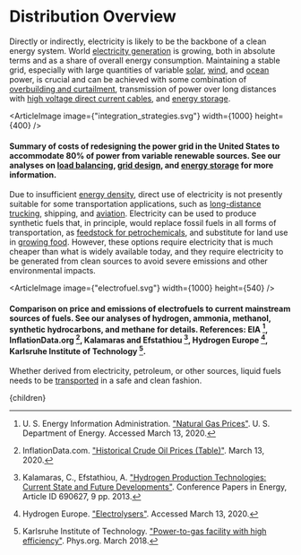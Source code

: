 


# Distribution Overview

Directly or indirectly, electricity is likely to be the backbone of a clean energy system. World [electricity generation](/energy/energy_distribution/grid_overview) is growing, both in absolute terms and as a share of overall energy consumption. Maintaining a stable grid, especially with large quantities of variable [solar](/energy/energy_production/solar), [wind](/energy/energy_production/wind), and [ocean](/energy/energy_production/mhk) power, is crucial and can be achieved with some combination of [overbuilding and curtailment](/energy/energy_distribution/load_balancing), transmission of power over long distances with [high voltage direct current cables](/energy/energy_distribution/grid_design), and [energy storage](/energy/energy_distribution/grid_storage).

<ArticleImage image={"integration_strategies.svg"} width={1000} height={400} />
#### Summary of costs of redesigning the power grid in the United States to accommodate 80% of power from variable renewable sources. See our analyses on [load balancing](/energy/energy_distribution/load_balancing), [grid design](/energy/energy_distribution/grid_design), and [energy storage](/energy/energy_distribution/grid_storage) for more information.

Due to insufficient [energy density](/energy/energy_distribution/transpo_fuels), direct use of electricity is not presently suitable for some transportation applications, such as [long-distance trucking](/energy/transport/transpo_freight), shipping, and [aviation](/energy/transport/transpo_ghg). Electricity can be used to produce synthetic fuels that, in principle, would replace fossil fuels in all forms of transportation, as [feedstock for petrochemicals](/energy/industry/chemicals_energy), and substitute for land use in [growing food](/energy/industry/ag_summary). However, these options require electricity that is much cheaper than what is widely available today, and they require electricity to be generated from clean sources to avoid severe emissions and other environmental impacts.

<ArticleImage image={"electrofuel.svg"} width={1000} height={540} />
#### Comparison on price and emissions of electrofuels to current mainstream sources of fuels. See our analyses of hydrogen, ammonia, methanol, synthetic hydrocarbons, and methane for details. References: EIA [^5], InflationData.org [^2], Kalamaras and Efstathiou [^3], Hydrogen Europe [^1], Karlsruhe Institute of Technology [^4].

Whether derived from electricity, petroleum, or other sources, liquid fuels needs to be [transported](/energy/energy_distribution/ff_transport) in a safe and clean fashion.

[^1]: Hydrogen Europe. ["Electrolysers"](https://hydrogeneurope.eu/electrolysers). Accessed March 13, 2020.

[^2]: InflationData.com. ["Historical Crude Oil Prices (Table)"](https://inflationdata.com/articles/inflation-adjusted-prices/historical-crude-oil-prices-table/). March 13, 2020.

[^3]: Kalamaras, C., Efstathiou, A. ["Hydrogen Production Technologies: Current State and Future Developments"](https://www.hindawi.com/journals/cpis/2013/690627/). Conference Papers in Energy, Article ID 690627, 9 pp. 2013.

[^4]: Karlsruhe Institute of Technology. ["Power-to-gas facility with high efficiency"](https://phys.org/news/2018-03-power-to-gas-facility-high-efficiency.html). Phys.org. March 2018.

[^5]: U. S. Energy Information Administration. ["Natural Gas Prices"](https://www.eia.gov/dnav/ng/ng_pri_sum_dcu_nus_a.htm). U. S. Department of Energy. Accessed March 13, 2020.

  <Article 
    focusAreaUrl={focusAreaUrl} 
    hierarchy={hierarchy} 
    site={site}
  >
    {children}
  </Article>